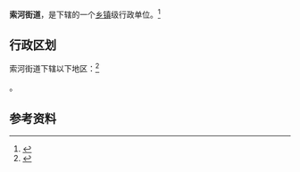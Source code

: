 {{中国乡级行政区|41/01/82/001/000}}

'''索河街道'''，是{{PRC admin/fullname|41/01/82/001/000|3}}下辖的一个[[乡镇|乡镇]]级行政单位。<ref>{{PRC admin/ref sgc|{{PRC admin/parent|41/01/82/001/000}}}}</ref>

== 行政区划 ==

索河街道下辖以下地区：<ref>{{PRC admin/ref sgc|41/01/82/001/000}}</ref>

{{PRC admin/children|41/01/82/001/000}}。

== 参考资料 ==

{{reflist}}

{{行政区划小作品}}
{{PRC admin/navcat|41/01/82/001/000}}